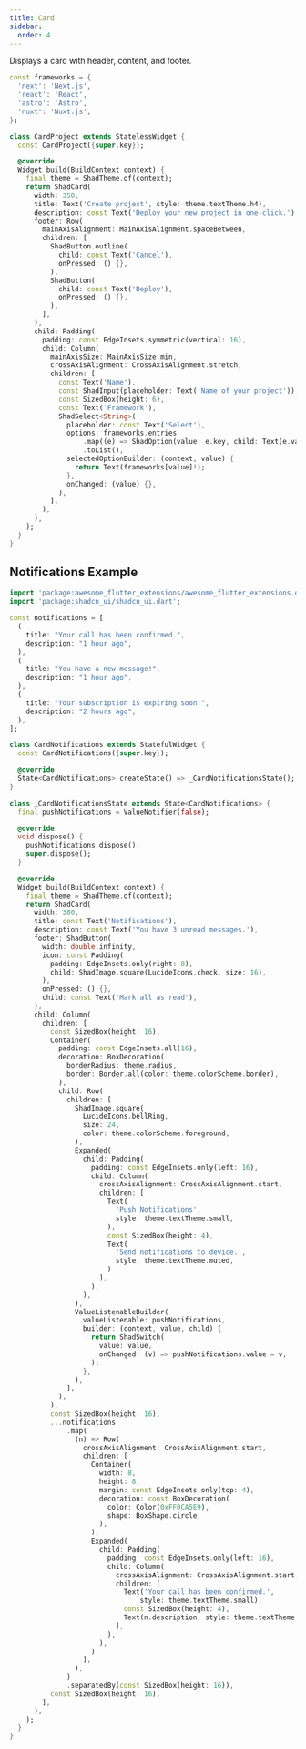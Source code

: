 ```yaml
---
title: Card
sidebar:
  order: 4
---
```



Displays a card with header, content, and footer.

<Preview src="https://shadcn-ui-playground.pages.dev/card" minHeight="500px">

```dart
const frameworks = {
  'next': 'Next.js',
  'react': 'React',
  'astro': 'Astro',
  'nuxt': 'Nuxt.js',
};

class CardProject extends StatelessWidget {
  const CardProject({super.key});

  @override
  Widget build(BuildContext context) {
    final theme = ShadTheme.of(context);
    return ShadCard(
      width: 350,
      title: Text('Create project', style: theme.textTheme.h4),
      description: const Text('Deploy your new project in one-click.'),
      footer: Row(
        mainAxisAlignment: MainAxisAlignment.spaceBetween,
        children: [
          ShadButton.outline(
            child: const Text('Cancel'),
            onPressed: () {},
          ),
          ShadButton(
            child: const Text('Deploy'),
            onPressed: () {},
          ),
        ],
      ),
      child: Padding(
        padding: const EdgeInsets.symmetric(vertical: 16),
        child: Column(
          mainAxisSize: MainAxisSize.min,
          crossAxisAlignment: CrossAxisAlignment.stretch,
          children: [
            const Text('Name'),
            const ShadInput(placeholder: Text('Name of your project')),
            const SizedBox(height: 6),
            const Text('Framework'),
            ShadSelect<String>(
              placeholder: const Text('Select'),
              options: frameworks.entries
                  .map((e) => ShadOption(value: e.key, child: Text(e.value)))
                  .toList(),
              selectedOptionBuilder: (context, value) {
                return Text(frameworks[value]!);
              },
              onChanged: (value) {},
            ),
          ],
        ),
      ),
    );
  }
}
```

</Preview>

## Notifications Example

<Preview src="https://shadcn-ui-playground.pages.dev/card?style=notifications"  minHeight="500px">

```dart
import 'package:awesome_flutter_extensions/awesome_flutter_extensions.dart';
import 'package:shadcn_ui/shadcn_ui.dart';

const notifications = [
  (
    title: "Your call has been confirmed.",
    description: "1 hour ago",
  ),
  (
    title: "You have a new message!",
    description: "1 hour ago",
  ),
  (
    title: "Your subscription is expiring soon!",
    description: "2 hours ago",
  ),
];

class CardNotifications extends StatefulWidget {
  const CardNotifications({super.key});

  @override
  State<CardNotifications> createState() => _CardNotificationsState();
}

class _CardNotificationsState extends State<CardNotifications> {
  final pushNotifications = ValueNotifier(false);

  @override
  void dispose() {
    pushNotifications.dispose();
    super.dispose();
  }

  @override
  Widget build(BuildContext context) {
    final theme = ShadTheme.of(context);
    return ShadCard(
      width: 380,
      title: const Text('Notifications'),
      description: const Text('You have 3 unread messages.'),
      footer: ShadButton(
        width: double.infinity,
        icon: const Padding(
          padding: EdgeInsets.only(right: 8),
          child: ShadImage.square(LucideIcons.check, size: 16),
        ),
        onPressed: () {},
        child: const Text('Mark all as read'),
      ),
      child: Column(
        children: [
          const SizedBox(height: 16),
          Container(
            padding: const EdgeInsets.all(16),
            decoration: BoxDecoration(
              borderRadius: theme.radius,
              border: Border.all(color: theme.colorScheme.border),
            ),
            child: Row(
              children: [
                ShadImage.square(
                  LucideIcons.bellRing,
                  size: 24,
                  color: theme.colorScheme.foreground,
                ),
                Expanded(
                  child: Padding(
                    padding: const EdgeInsets.only(left: 16),
                    child: Column(
                      crossAxisAlignment: CrossAxisAlignment.start,
                      children: [
                        Text(
                          'Push Notifications',
                          style: theme.textTheme.small,
                        ),
                        const SizedBox(height: 4),
                        Text(
                          'Send notifications to device.',
                          style: theme.textTheme.muted,
                        )
                      ],
                    ),
                  ),
                ),
                ValueListenableBuilder(
                  valueListenable: pushNotifications,
                  builder: (context, value, child) {
                    return ShadSwitch(
                      value: value,
                      onChanged: (v) => pushNotifications.value = v,
                    );
                  },
                ),
              ],
            ),
          ),
          const SizedBox(height: 16),
          ...notifications
              .map(
                (n) => Row(
                  crossAxisAlignment: CrossAxisAlignment.start,
                  children: [
                    Container(
                      width: 8,
                      height: 8,
                      margin: const EdgeInsets.only(top: 4),
                      decoration: const BoxDecoration(
                        color: Color(0xFF0CA5E9),
                        shape: BoxShape.circle,
                      ),
                    ),
                    Expanded(
                      child: Padding(
                        padding: const EdgeInsets.only(left: 16),
                        child: Column(
                          crossAxisAlignment: CrossAxisAlignment.start,
                          children: [
                            Text('Your call has been confirmed.',
                                style: theme.textTheme.small),
                            const SizedBox(height: 4),
                            Text(n.description, style: theme.textTheme.muted),
                          ],
                        ),
                      ),
                    )
                  ],
                ),
              )
              .separatedBy(const SizedBox(height: 16)),
          const SizedBox(height: 16),
        ],
      ),
    );
  }
}
```

</Preview>
